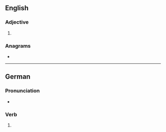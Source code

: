 ==English==

===Adjective===
{{head|en|superlative adjective}}

# {{en-superlative of|foul}}

===Anagrams===
* {{anagrams|en|a=eflostu|toefuls|toesful}}

----

==German==

===Pronunciation===
* {{audio|de|De-foulest.ogg|Audio}}

===Verb===
{{head|de|verb form}}

# {{verb form of|de|foulen||2|s|sub|I}}